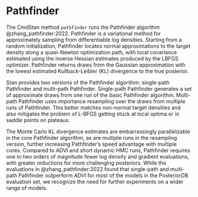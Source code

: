 # Pathfinder

The CmdStan method `pathfinder` runs the Pathfinder algorithm @zhang_pathfinder:2022.
Pathfinder is a variational method for approximately
sampling from differentiable log densities.  Starting from a random
initialization, Pathfinder locates normal approximations to the target
density along a quasi-Newton optimization path, with local covariance
estimated using the inverse Hessian estimates produced by the
LBFGS optimizer.  Pathfinder returns draws from the Gaussian approximation
with the lowest estimated Kullback-Leibler (KL) divergence to the true
posterior.

Stan provides two versions of the Pathfinder algorithm:  single-path Pathfinder and multi-path Pathfinder.
Single-path Pathfinder generates a set of approximate draws from one run of the basic Pathfinder algorithm.
Multi-path Pathfinder uses importance resampling over the draws from multiple runs of Pathfinder.
This better matches non-normal target densities and also mitigates
the problem of L-BFGS getting stuck at local optima or in saddle points on plateaus.

The Monte Carlo KL divergence estimates are embarrassingly parallelizable in the
core Pathfinder algorithm, as are multiple runs in the resampling
version, further increasing Pathfinder's speed advantage with multiple cores.
Compared to ADVI and short dynamic HMC runs, Pathfinder
requires one to two orders of magnitude fewer log density and gradient
evaluations, with greater reductions for more challenging posteriors.
While the evaluations in @zhang_pathfinder:2022 found that
single-path and multi-path Pathfinder outperform ADVI for most of the models in the PosteriorDB evaluation set,
we recognize the need for further experiments on a wider range of models.

